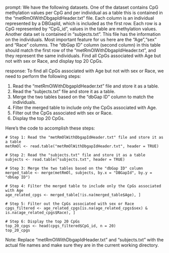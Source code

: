 prompt:
We have the following datasets. One of the dataset contains CpG methylation values per CpG and per individual as a table this is contained in the “metRmOlWithDbgapIdHeader.txt” file. Each column is an individual represented by a DBGapId, which is included as the first row. Each row is a CpG represented by "CpG_id", values in the table are methylation values. Another data set is contained in “subjects.txt”. This file has the information on the individuals. Most important feature for us here are the "Age","sex" and "Race" columns. The "dbGap ID" column (second column) in this table should match the first row of the "metRmOlWithDbgapIdHeader.txt", and they represent the same individuals. Find all CpGs associated with Age but not with sex or Race, and display top 20 CpGs.

response:
To find all CpGs associated with Age but not with sex or Race, we need to perform the following steps:

1. Read the "metRmOlWithDbgapIdHeader.txt" file and store it as a table.
2. Read the "subjects.txt" file and store it as a table.
3. Merge the two tables based on the "dbGap ID" column to match the individuals.
4. Filter the merged table to include only the CpGs associated with Age.
5. Filter out the CpGs associated with sex or Race.
6. Display the top 20 CpGs.

Here's the code to accomplish these steps:

```
# Step 1: Read the "metRmOlWithDbgapIdHeader.txt" file and store it as a table
metRmOl <- read.table("metRmOlWithDbgapIdHeader.txt", header = TRUE)

# Step 2: Read the "subjects.txt" file and store it as a table
subjects <- read.table("subjects.txt", header = TRUE)

# Step 3: Merge the two tables based on the "dbGap ID" column
merged_table <- merge(metRmOl, subjects, by.x = "DBGapId", by.y = "dbGap ID")

# Step 4: Filter the merged table to include only the CpGs associated with Age
age_related_cpgs <- merged_table[!is.na(merged_table$Age), ]

# Step 5: Filter out the CpGs associated with sex or Race
cpgs_filtered <- age_related_cpgs[is.na(age_related_cpgs$sex) & is.na(age_related_cpgs$Race), ]

# Step 6: Display the top 20 CpGs
top_20_cpgs <- head(cpgs_filtered$CpG_id, n = 20)
top_20_cpgs
```

Note: Replace "metRmOlWithDbgapIdHeader.txt" and "subjects.txt" with the actual file names and make sure they are in the current working directory.
